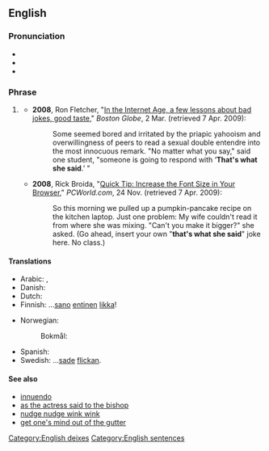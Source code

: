 ==English==

===Pronunciation===
* {{audio|en|en-us-that&#39;s what she said-male.ogg|Audio (US)}}
* {{audio|en|en-us-that's what she said.ogg|Audio (US)}}
* {{audio|en|En-au-that's what she said.ogg|Audio (AU)}}

===Phrase===
{{head|en|phrase}}

# {{lb|en|US|humorous|idiomatic}} {{n-g|A [[joke|joking]] [[retort]], intended to draw attention to a previous statement which has the [[potential]] for a [[risqué]] [[double entendre]].}}
#* '''2008''', Ron Fletcher, "[http://www.boston.com/news/local/articles/2008/03/02/in_the_internet_age_a_few_lessons_about_bad_jokes_good_taste/ In the Internet Age, a few lessons about bad jokes, good taste]," ''Boston Globe'', 2 Mar. (retrieved 7 Apr. 2009):
#*: Some seemed bored and irritated by the priapic yahooism and overwillingness of peers to read a sexual double entendre into the most innocuous remark. "No matter what you say," said one student, "someone is going to respond with ‘'''That's what she said'''.’ "
#* '''2008''', Rick Broida, "[http://www.pcworld.com/businesscenter/article/154442/quick_tip_increase_the_font_size_in_your_browser.html?tk=rl_noinform Quick Tip: Increase the Font Size in Your Browser]," ''PCWorld.com'', 24 Nov. (retrieved 7 Apr. 2009):
#*: So this morning we pulled up a pumpkin-pancake recipe on the kitchen laptop. Just one problem: My wife couldn't read it from where she was mixing. "Can't you make it bigger?" she asked. (Go ahead, insert your own "'''that's what she said'''" joke here. No class.)

====Translations====
{{trans-top|retort}}
* Arabic: {{t|ar|هٰذَا مَا قَالَتْهُ}}, {{t|ar|هٰذِهِ مَا قَالَتْهَا}}
* Danish: {{t|da|det sagde hun også i går}}
* Dutch: {{t|nl|dat zei mijn vrouw vannacht ook}}
* Finnish: ...[[sano]] [[entinen]] [[likka]]! {{qual|as if continuing previous sentence}}
{{trans-mid}}
* Norwegian:
*: Bokmål: {{t+|nb|sa brura}}
* Spanish: {{t|es|eso fue lo que ella dijo}}
* Swedish: ...[[sade]] [[flickan]].
{{trans-bottom}}

====See also====
* [[innuendo]]
* [[as the actress said to the bishop]]
* [[nudge nudge wink wink]]
* [[get one's mind out of the gutter]]

[[Category:English deixes]]
[[Category:English sentences]]